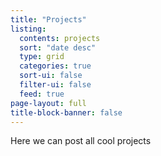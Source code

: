 ```yaml
---
title: "Projects"
listing:
  contents: projects
  sort: "date desc"
  type: grid
  categories: true
  sort-ui: false
  filter-ui: false
  feed: true
page-layout: full
title-block-banner: false
---
```



Here we can post all cool projects